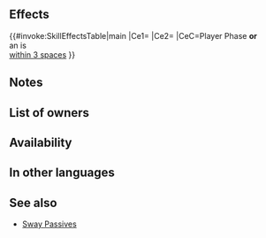 {{Passive
|name=Sway Atk/Res
|type=A
|exclusive=0
|canUseWeapon={{WeaponList|Colorless Staff}}
|canUseMove={{MoveList|All}}
|properties=random_owner
|1name=Sway Atk/Res
|alt1name=Sway Atk Res
|1tagid=SID_攻撃魔防の布教
|1effect=If unit initiates combat or is within 3 spaces of an ally, grants bonus to unit's Atk/Res during combat = 8 + number of allies within 3 spaces of unit × 2 (max 12), and calculates damage from staff like other weapons.
|1cost=300
|1required=Atk/Res Form 3
}}
==Effects==
{{#invoke:SkillEffectsTable|main
|Ce1={{Eft|Temporary buffs|Atk/Res|2 x {{Tgt|Allies}}<br>[[within 3 spaces]], +8|max=12}}
|Ce2={{Eft|Wrathful Staff}}
|CeC=Player Phase '''or'''<br>an {{Tgt|Ally}} is<br>[[within 3 spaces]]
}}
==Notes==
{{IfUnitInitiates}}
{{Temporary buffs}}
{{Wrathful Staff}}
==List of owners==
{{Skill Hero List}}
==Availability==
{{PassiveFocusList}}
{{PassiveDistributionList}}
{{PassiveCombatManualList}}
==In other languages==
{{OtherLanguages
|english=Sway Atk/Res
|japanese=
|german=
|spanishEU=
|spanishLA=
|french=
|italian=Influsso Att/Res
|chineseTW=
|portuguese=
}}

==See also==
{{See also skills|cond=(Description LIKE '%is within _ spaces of an ally%number of allies within%spaces%') AND Exclusive='1' AND NAME NOT LIKE '%+'}}
* [[Sway Passives]]
{{Passives Navbox|A}}